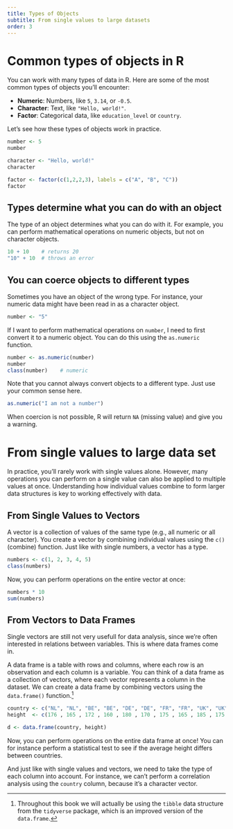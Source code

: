 ```yaml
---
title: Types of Objects
subtitle: From single values to large datasets
order: 3
---
```


# Common types of objects in R

You can work with many types of data in R.
Here are some of the most common types of objects you'll encounter:

- **Numeric**: Numbers, like `5`, `3.14`, or `-0.5`.
- **Character**: Text, like `"Hello, world!"`.
- **Factor**: Categorical data, like `education_level` or `country`.

Let's see how these types of objects work in practice.

```r
number <- 5
number

character <- "Hello, world!"
character

factor <- factor(c(1,2,2,3), labels = c("A", "B", "C"))
factor
```

## Types determine what you can do with an object

The type of an object determines what you can do with it.
For example, you can perform mathematical operations on numeric objects, but not on character objects.

```r
10 + 10    # returns 20
"10" + 10  # throws an error
```

## You can coerce objects to different types

Sometimes you have an object of the wrong type. For instance, your numeric data might have been read in as a character object.

```r
number <- "5"    
```

If I want to perform mathematical operations on `number`, I need to first convert it to a numeric object.
You can do this using the `as.numeric` function.

```r
number <- as.numeric(number)
number
class(number)    # numeric
```

Note that you cannot always convert objects to a different type.
Just use your common sense here.

```r
as.numeric("I am not a number") 
```

When coercion is not possible, R will return `NA` (missing value) and give you a warning.


# From single values to large data set

In practice, you'll rarely work with single values alone. 
However, many operations you can perform on a single value can also be applied to multiple values at once. 
Understanding how individual values combine to form larger data structures is key to working effectively with data.

## From Single Values to Vectors

A vector is a collection of values of the same type (e.g., all numeric or all character). You create a vector by combining individual values using the `c()` (combine) function.
Just like with single numbers, a vector has a type.

```r
numbers <- c(1, 2, 3, 4, 5)
class(numbers)
```

Now, you can perform operations on the entire vector at once:

```r
numbers * 10
sum(numbers)
```


## From Vectors to Data Frames

Single vectors are still not very usefull for data analysis, since we're often interested in relations between variables.
This is where data frames come in.

A data frame is a table with rows and columns, where each row is an observation and each column is a variable.
You can think of a data frame as a collection of vectors, where each vector represents a column in the dataset.
We can create a data frame by combining vectors using the `data.frame()` function.[^1]

[^1]: Throughout this book we will actually be using the `tibble` data structure from the `tidyverse` package, which is an improved version of the `data.frame`. 

```r
country <- c("NL", "NL", "BE", "BE", "DE", "DE", "FR", "FR", "UK", "UK")
height  <- c(176 , 165 , 172 , 160 , 180 , 170 , 175 , 165 , 185 , 175 )

d <- data.frame(country, height)
```

Now, you can perform operations on the entire data frame at once!
You can for instance perform a statistical test to see if the average height differs between countries.

And just like with single values and vectors, we need to take the type of each column into account.
For instance, we can't perform a correlation analysis using the `country` column, because it's a character vector.



